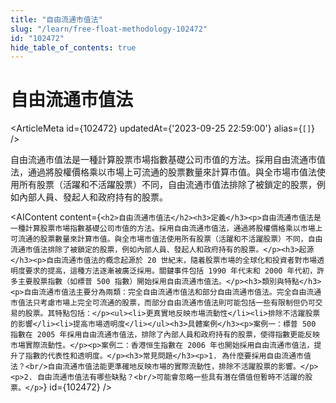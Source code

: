 ```yaml
---
title: "自由流通市值法"
slug: "/learn/free-float-methodology-102472"
id: "102472"
hide_table_of_contents: true
---
```



# 自由流通市值法

<ArticleMeta id={102472} updatedAt={'2023-09-25 22:59:00'} alias={`[]`} />
<div className='border-solid border-b border-t-0 my-4 border-[var(--ifm-color-gray-300)]' />

自由流通市值法是一種計算股票市場指數基礎公司市值的方法。採用自由流通市值法，通過將股權價格乘以市場上可流通的股票數量來計算市值。與全市場市值法使用所有股票（活躍和不活躍股票）不同，自由流通市值法排除了被鎖定的股票，例如內部人員、發起人和政府持有的股票。

<AIContent content={`<h2>自由流通市值法</h2><h3>定義</h3><p>自由流通市值法是一種計算股票市場指數基礎公司市值的方法。採用自由流通市值法，通過將股權價格乘以市場上可流通的股票數量來計算市值。與全市場市值法使用所有股票（活躍和不活躍股票）不同，自由流通市值法排除了被鎖定的股票，例如內部人員、發起人和政府持有的股票。</p><h3>起源</h3><p>自由流通市值法的概念起源於 20 世紀末，隨着股票市場的全球化和投資者對市場透明度要求的提高，這種方法逐漸被廣泛採用。關鍵事件包括 1990 年代末和 2000 年代初，許多主要股票指數（如標普 500 指數）開始採用自由流通市值法。</p><h3>類別與特點</h3><p>自由流通市值法主要分為兩類：完全自由流通市值法和部分自由流通市值法。完全自由流通市值法只考慮市場上完全可流通的股票，而部分自由流通市值法則可能包括一些有限制但仍可交易的股票。其特點包括：</p><ul><li>更真實地反映市場流動性</li><li>排除不活躍股票的影響</li><li>提高市場透明度</li></ul><h3>具體案例</h3><p>案例一：標普 500 指數在 2005 年採用自由流通市值法，排除了內部人員和政府持有的股票，使得指數更能反映市場實際流動性。</p><p>案例二：香港恒生指數在 2006 年也開始採用自由流通市值法，提升了指數的代表性和透明度。</p><h3>常見問題</h3><p>1. 為什麼要採用自由流通市值法？<br/>自由流通市值法能更準確地反映市場的實際流動性，排除不活躍股票的影響。</p><p>2. 自由流通市值法有哪些缺點？<br/>可能會忽略一些具有潛在價值但暫時不活躍的股票。</p>`} id={102472} />

